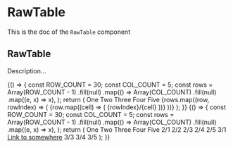 <!--- RawTable.stories.mdx --->


<Meta title="Design System/Molecules/RawTable" component={RawTable} />

# RawTable

This is the doc of the `RawTable` component

## RawTable

Description...

<Canvas>
  <Story name="base">
    {() => {
      const ROW_COUNT = 30;
      const COL_COUNT = 5;
      const rows = Array(ROW_COUNT - 1)
        .fill(null)
        .map(() =>
          Array(COL_COUNT)
            .fill(null)
            .map((e, x) => x),
        );
      return (
        <Box shadow="filterShadow" padding={3} hasRadius>
          <RawTable colCount={COL_COUNT} rowCount={ROW_COUNT}>
            <RawThead>
              <RawTr>
                <RawTh>
                  <Box padding={2} background="neutral200">
                    One
                  </Box>
                </RawTh>
                <RawTh>
                  <Box padding={2} background="neutral200">
                    Two
                  </Box>
                </RawTh>
                <RawTh>
                  <Box padding={2} background="neutral200">
                    Three
                  </Box>
                </RawTh>
                <RawTh>
                  <Box padding={2} background="neutral200">
                    Four
                  </Box>
                </RawTh>
                <RawTh>
                  <Box padding={2} background="neutral200">
                    Five
                  </Box>
                </RawTh>
              </RawTr>
            </RawThead>
            <RawTbody>
              {rows.map((row, rowIndex) => (
                <RawTr key={`row-${rowIndex}`}>
                  {row.map((cell) => (
                    <RawTd key={`cell-${rowIndex}-${cell}`}>
                      <Box padding={2}>
                        {rowIndex}/{cell}
                      </Box>
                    </RawTd>
                  ))}
                </RawTr>
              ))}
            </RawTbody>
          </RawTable>
        </Box>
      );
    }}
  </Story>
  <Story name="simple">
    {() => {
      const ROW_COUNT = 30;
      const COL_COUNT = 5;
      const rows = Array(ROW_COUNT - 1)
        .fill(null)
        .map(() =>
          Array(COL_COUNT)
            .fill(null)
            .map((e, x) => x),
        );
      return (
        <Box shadow="filterShadow" padding={3} hasRadius>
          <RawTable colCount={COL_COUNT} rowCount={ROW_COUNT}>
            <RawThead>
              <RawTr>
                <RawTh>
                  <Box padding={2} background="neutral200">
                    One
                  </Box>
                </RawTh>
                <RawTh>
                  <Box padding={2} background="neutral200">
                    Two
                  </Box>
                </RawTh>
                <RawTh>
                  <Box padding={2} background="neutral200">
                    Three
                  </Box>
                </RawTh>
                <RawTh>
                  <Box padding={2} background="neutral200">
                    Four
                  </Box>
                </RawTh>
                <RawTh>
                  <Box padding={2} background="neutral200">
                    Five
                  </Box>
                </RawTh>
              </RawTr>
            </RawThead>
            <RawTbody>
              <RawTr>
                <RawTd>2/1</RawTd>
                <RawTd>2/2</RawTd>
                <RawTd>2/3</RawTd>
                <RawTd>2/4</RawTd>
                <RawTd>2/5</RawTd>
              </RawTr>
              <RawTr>
                <RawTd>3/1</RawTd>
                <RawTd>
                  <a href="#">Link to somewhere</a>
                </RawTd>
                <RawTd>3/3</RawTd>
                <RawTd>3/4</RawTd>
                <RawTd>3/5</RawTd>
              </RawTr>
            </RawTbody>
          </RawTable>
        </Box>
      );
    }}
  </Story>
</Canvas>

